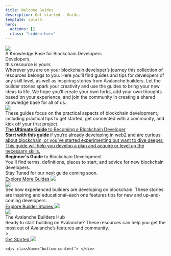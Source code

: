 ```yaml
---
title: Welcome Guides
description: Get started - Guide.
template: splash
hero:
  actions: []
  class: "hidden-hero"
---
```



<div className="index-content text-white">
  <div className="top-content"> </div>
  <div className="home-content">
    <div className="md:px-[80px]">
      <div>
        <img src="/imgs/e1evate.svg" />
      </div>
      <div className="font-bold text-[30px] leading-[35px] md:text-[45px] md:leading-[50px] max-w-[600px]">
        A Knowledge Base for Blockchain Developers
      </div>
      <div className="grid grid-cols-1 md:grid-cols-2 md:gap-4 pt-[50px]">
        <div className="md:mb-0 mb-5 font-light text-[50px] md:text-[80px] text-[#FF394A] leading-[50px] md:leading-[80px]">
          <div> Developers,</div>
          <div> this resource is yours</div>
        </div>
        <div className="text-[18px] opacity-80">
          Wherever you are on your blockchain developer’s journey this
          collection of resources belongs to you. Here you’ll find guides and
          tips for developers of any skill level, as well as inspiring stories
          from Avalanche builders. Let the builder stories spark your creativity
          and use the guides to bring your new ideas to life. We hope you’ll
          create your own forks, add your own thoughts based on your experience,
          and join the community in creating a shared knowledge base for all of
          us.
        </div>
      </div>
    </div>
    <div className="md:px-[80px]">
      <div className="pt-12 md:pt-[120px]">
        <img className="w-[265px]" src="/imgs/e1evateDevSLogo.svg" />
      </div>
      <div className="text-[24px] pt-5 leading-[24px]">
        These guides focus on the practical aspects of blockchain development,
        including practical tips to get started, get connected with a community,
        and kick off your first project.
      </div>
      <div class="grid grid-cols-1 md:grid-cols-12 md:gap-4 pt-8">
        <a href="/guides/getting_started_with_blockchain_development/" class="d-block col-span-7 border border-red-500 p-4 rounded-lg mt-0 mb-5 md:mb-0">
          <div class="text-[#FF394A] text-[32px] leading-[35px]">
            <strong>The Ultimate Guide</strong> to Becoming a Blockchain
            Developer
          </div>
          <div class="mt-2 text-white">
           <strong> Start with this guide </strong> if you’re already developing in web2 and are
            curious about blockchain, or you’ve started experimenting but want
            to dive deeper. This guide will help you develop a plan and acquire
            or level up the necessary skills.
          </div>
        </a>
        <div class="d-block col-span-5 border border-red-500 p-4 rounded-lg"
          style={{ marginTop: "0px" }}
        >
          <div class="text-[#FF394A] text-[32px] leading-[35px]">
            <strong>Beginner's Guide</strong> to Blockchain Development
          </div>
          <div class="text-white mt-2">
            You'll find terms, definitions, places to start, and advice for new
            blockchain developers.
          </div>
          <div className="text-[#FF394A] text-[14px] p-2 border-2 border-white max-w-[400px] mx-auto text-center">
            <span className=" text-[18px] text-white">Stay Tuned </span>for our next guide coming soon.
          </div>
        </div>
      </div>
      <a href="/guides/getting_started_with_blockchain_development/" className="inline-block">
      <div className="text-[24px] flex pt-1"> Explore More Guides <span className="pt-[11px] pl-2"> <img src="/imgs/icons/arrow-up-right.svg" /> </span></div>
      </a> 
    </div>
    <div className="pt-[40px] md:px-[80px] bg-[url(/imgs/Circles_01.svg)] bg-no-repeat bg-right-top">
      <div className="grid grid-cols-1 md:grid-cols-2 gap-6 md:gap-12 mt-6">
        <div>
          <div className="pb-4">
            <img className="w-[250px]" src="/imgs/e1evateBuildSLogo.svg" />
          </div>
          <div className="text-[24px] leading-[26px]">
            See how experienced builders are developing on blockchain. These
            stories are inspiring and educational–each one features tips for new
            and up-and-coming developers.
          </div>
          <a href="/builder-stories/bitnote_safe_place" className="inline-block" >
            <div className="mt-5 text-[22px] text-sm-[26px] flex text-white"> Explore Builder Stories  <span className="pt-[11px] pl-2"> <img src="/imgs/icons/arrow-up-right.svg" /> </span></div>
          </a>
        </div>
        <div className="text-right p-0" style={{ marginTop: "0px !important" }}>
          <div className="max-w-[528px] text-right ml-auto">
          <a href="/builder-stories/bitnote_safe_place">
            <img src="/imgs/builderStory1Thumb.png" />
            </a>
          </div>
        </div>
      </div>
    </div>
    <div className="md:px-[80px] bg-[url(/imgs/Circles_02.svg)] bg-no-repeat bg-right-top pt-[100px]">
      <section class="bg-black bg-opacity-90 max-w-[730px] py-8 border border-red-500 p-6 rounded-lg text-left">
        <div class="text-[20px] text-md-xl font-bold">The Avalanche Builders Hub</div>
        <div class="text-gray-400 mt-2">
          Ready to start building on Avalanche? These resources can help you get
          the most out of Avalanche’s features and community.
        </div>
       >
         <a href="https://docs.avax.network/build/" target="_blank">
          <div className="flex mt-4 text-red-500"> 
           <span> Get Started </span> <span className="pt-[5px] pl-2"> <img src="/imgs/icons/arrow-up-right.svg" /> </span>
          </div>
        </a>
      </section>
    </div>

    <div className="bottom-content"> </div>

  </div>
</div>
